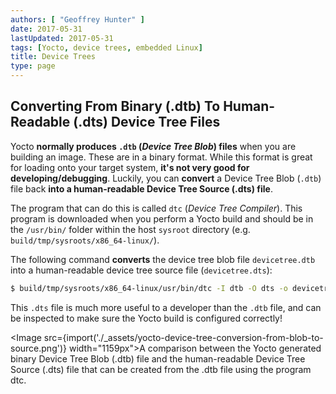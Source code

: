 ```yaml
---
authors: [ "Geoffrey Hunter" ]
date: 2017-05-31
lastUpdated: 2017-05-31
tags: [Yocto, device trees, embedded Linux]
title: Device Trees
type: page
---
```


## Converting From Binary (.dtb) To Human-Readable (.dts) Device Tree Files

Yocto **normally produces `.dtb` (_Device Tree Blob_) files** when you are building an image. These are in a binary format. While this format is great for loading onto your target system, **it's not very good for developing/debugging**. Luckily, you can **convert** a Device Tree Blob (`.dtb`) file back **into a human-readable Device Tree Source (.dts) file**.

The program that can do this is called `dtc` (_Device Tree Compiler_). This program is downloaded when you perform a Yocto build and should be in the `/usr/bin/` folder within the host `sysroot` directory (e.g. `build/tmp/sysroots/x86_64-linux/`).

The following command **converts** the device tree blob file `devicetree.dtb` into a human-readable device tree source file (`devicetree.dts`):

```sh
$ build/tmp/sysroots/x86_64-linux/usr/bin/dtc -I dtb -O dts -o devicetree.dts devicetree.dtb
```

This `.dts` file is much more useful to a developer than the `.dtb` file, and can be inspected to make sure the Yocto build is configured correctly!

<Image src={import('./_assets/yocto-device-tree-conversion-from-blob-to-source.png')} width="1159px">A comparison between the Yocto generated binary Device Tree Blob (.dtb) file and the human-readable Device Tree Source (.dts) file that can be created from the .dtb file using the program dtc.</Image>
